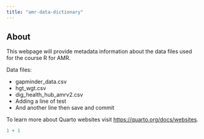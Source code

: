 ```yaml
---
title: "amr-data-dictionary"
---
```


## About

This webpage will provide metadata information about the data files used for the course R for AMR.

Data files:

-   gapminder_data.csv
-   hgt_wgt.csv
-   dig_health_hub_amrv2.csv
-   Adding a line of test
-   And another line then save and commit

To learn more about Quarto websites visit <https://quarto.org/docs/websites>.

```r
1 + 1
```
